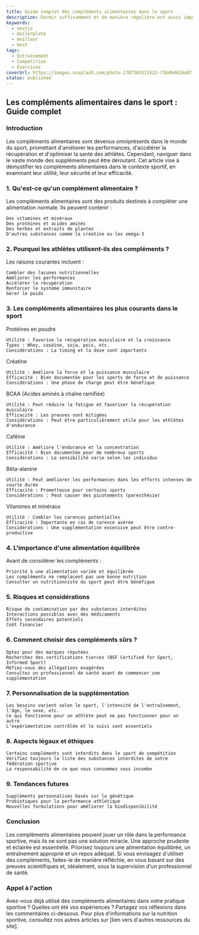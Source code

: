 ```yaml
---
title: Guide complet des compléments alimentaires dans le sport 
description: Dormir suffisamment et de manière régulière est aussi important que l'entraînement lui-même pour les athlètes de haut niveau.
keywords:
  - nextjs
  - boilerplate
  - meilleur
  - best
tags:
  - Entrainement
  - Competition
  - Exercices
coverUrl: https://images.unsplash.com/photo-1707305311532-73bd64624a07?q=80&w=2970&auto=format&fit=crop&ixlib=rb-4.0.3&ixid=M3wxMjA3fDB8MHxwaG90by1wYWdlfHx8fGVufDB8fHx8fA%3D%3D
status: published
---
```


## Les compléments alimentaires dans le sport : Guide complet

### Introduction

Les compléments alimentaires sont devenus omniprésents dans le monde du sport, promettant d'améliorer les performances, d'accélérer la récupération et d'optimiser la santé des athlètes. Cependant, naviguer dans le vaste monde des suppléments peut être déroutant. Cet article vise à démystifier les compléments alimentaires dans le contexte sportif, en examinant leur utilité, leur sécurité et leur efficacité.
### 1. Qu'est-ce qu'un complément alimentaire ?

Les compléments alimentaires sont des produits destinés à compléter une alimentation normale. Ils peuvent contenir :

    Des vitamines et minéraux
    Des protéines et acides aminés
    Des herbes et extraits de plantes
    D'autres substances comme la créatine ou les oméga-3

### 2. Pourquoi les athlètes utilisent-ils des compléments ?

Les raisons courantes incluent :

    Combler des lacunes nutritionnelles
    Améliorer les performances
    Accélérer la récupération
    Renforcer le système immunitaire
    Gérer le poids

### 3. Les compléments alimentaires les plus courants dans le sport
Protéines en poudre

    Utilité : Favorise la récupération musculaire et la croissance
    Types : Whey, caséine, soja, pois, etc.
    Considérations : La timing et la dose sont importants

Créatine

    Utilité : Améliore la force et la puissance musculaire
    Efficacité : Bien documentée pour les sports de force et de puissance
    Considérations : Une phase de charge peut être bénéfique

BCAA (Acides aminés à chaîne ramifiée)

    Utilité : Peut réduire la fatigue et favoriser la récupération musculaire
    Efficacité : Les preuves sont mitigées
    Considérations : Peut être particulièrement utile pour les athlètes d'endurance

Caféine

    Utilité : Améliore l'endurance et la concentration
    Efficacité : Bien documentée pour de nombreux sports
    Considérations : La sensibilité varie selon les individus

Bêta-alanine

    Utilité : Peut améliorer les performances dans les efforts intenses de courte durée
    Efficacité : Prometteuse pour certains sports
    Considérations : Peut causer des picotements (paresthésie)

Vitamines et minéraux

    Utilité : Combler les carences potentielles
    Efficacité : Importante en cas de carence avérée
    Considérations : Une supplémentation excessive peut être contre-productive

### 4. L'importance d'une alimentation équilibrée

Avant de considérer les compléments :

    Priorité à une alimentation variée et équilibrée
    Les compléments ne remplacent pas une bonne nutrition
    Consulter un nutritionniste du sport peut être bénéfique

### 5. Risques et considérations

    Risque de contamination par des substances interdites
    Interactions possibles avec des médicaments
    Effets secondaires potentiels
    Coût financier

### 6. Comment choisir des compléments sûrs ?

    Optez pour des marques réputées
    Recherchez des certifications tierces (NSF Certified for Sport, Informed Sport)
    Méfiez-vous des allégations exagérées
    Consultez un professionnel de santé avant de commencer une supplémentation

### 7. Personnalisation de la supplémentation

    Les besoins varient selon le sport, l'intensité de l'entraînement, l'âge, le sexe, etc.
    Ce qui fonctionne pour un athlète peut ne pas fonctionner pour un autre
    L'expérimentation contrôlée et le suivi sont essentiels

### 8. Aspects légaux et éthiques

    Certains compléments sont interdits dans le sport de compétition
    Vérifiez toujours la liste des substances interdites de votre fédération sportive
    La responsabilité de ce que vous consommez vous incombe

### 9. Tendances futures

    Suppléments personnalisés basés sur la génétique
    Probiotiques pour la performance athlétique
    Nouvelles formulations pour améliorer la biodisponibilité

### Conclusion

Les compléments alimentaires peuvent jouer un rôle dans la performance sportive, mais ils ne sont pas une solution miracle. Une approche prudente et éclairée est essentielle. Priorisez toujours une alimentation équilibrée, un entraînement approprié et un repos adéquat. Si vous envisagez d'utiliser des compléments, faites-le de manière réfléchie, en vous basant sur des preuves scientifiques et, idéalement, sous la supervision d'un professionnel de santé.

### Appel à l'action

Avez-vous déjà utilisé des compléments alimentaires dans votre pratique sportive ? Quelles ont été vos expériences ? Partagez vos réflexions dans les commentaires ci-dessous. Pour plus d'informations sur la nutrition sportive, consultez nos autres articles sur [lien vers d'autres ressources du site].


